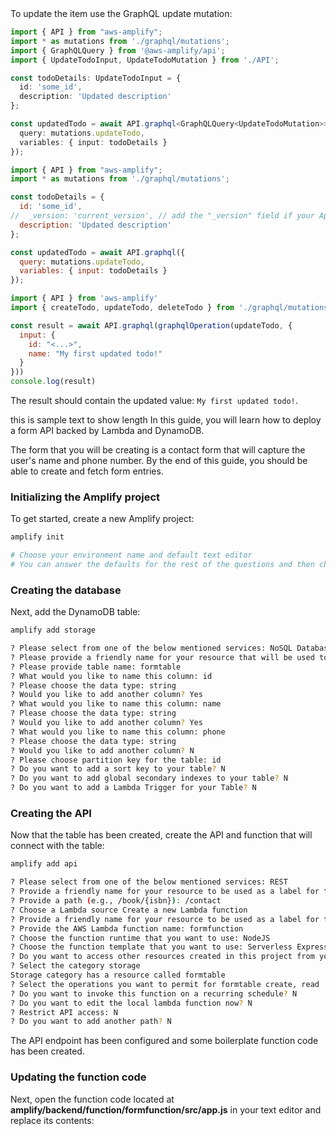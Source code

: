<Accordion title='GraphQL update mutation' headingLevel='2' eyebrow='Learn more'>
To update the item use the GraphQL update mutation:

<BlockSwitcher>
<Block name="TypeScript">

```ts
import { API } from "aws-amplify";
import * as mutations from './graphql/mutations';
import { GraphQLQuery } from '@aws-amplify/api';
import { UpdateTodoInput, UpdateTodoMutation } from './API';

const todoDetails: UpdateTodoInput = {
  id: 'some_id',
  description: 'Updated description'
};

const updatedTodo = await API.graphql<GraphQLQuery<UpdateTodoMutation>>({ 
  query: mutations.updateTodo, 
  variables: { input: todoDetails }
});
```

</Block>

<Block name="JavaScript">

```js
import { API } from "aws-amplify";
import * as mutations from './graphql/mutations';

const todoDetails = {
  id: 'some_id',
//  _version: 'current_version', // add the "_version" field if your AppSync API has conflict detection (required for DataStore) enabled
  description: 'Updated description'
};

const updatedTodo = await API.graphql({ 
  query: mutations.updateTodo, 
  variables: { input: todoDetails }
});
```

</Block>

<Block name="CLI">

```js
import { API } from 'aws-amplify'
import { createTodo, updateTodo, deleteTodo } from './graphql/mutations'

const result = await API.graphql(graphqlOperation(updateTodo, {
  input: {
    id: "<...>",
    name: "My first updated todo!"
  }
}))
console.log(result)
```

The result should contain the updated value: `My first updated todo!`.

</Block>
</BlockSwitcher>

<Callout> this is sample text to show length</Callout>
In this guide, you will learn how to deploy a form API backed by Lambda and DynamoDB.

The form that you will be creating is a contact form that will capture the user's name and phone number. By the end of this guide, you should be able to create and fetch form entries.

### Initializing the Amplify project

To get started, create a new Amplify project:

```sh
amplify init

# Choose your environment name and default text editor
# You can answer the defaults for the rest of the questions and then choose the AWS profile you'd like to use for this project.
```

### Creating the database

Next, add the DynamoDB table:

```sh
amplify add storage

? Please select from one of the below mentioned services: NoSQL Database
? Please provide a friendly name for your resource that will be used to label this category in the project: formtable
? Please provide table name: formtable
? What would you like to name this column: id
? Please choose the data type: string
? Would you like to add another column? Yes
? What would you like to name this column: name
? Please choose the data type: string
? Would you like to add another column? Yes
? What would you like to name this column: phone
? Please choose the data type: string
? Would you like to add another column? N
? Please choose partition key for the table: id
? Do you want to add a sort key to your table? N
? Do you want to add global secondary indexes to your table? N
? Do you want to add a Lambda Trigger for your Table? N
```

### Creating the API

Now that the table has been created, create the API and function that will connect with the table:

```sh
amplify add api

? Please select from one of the below mentioned services: REST
? Provide a friendly name for your resource to be used as a label for this category in the project: formapi
? Provide a path (e.g., /book/{isbn}): /contact
? Choose a Lambda source Create a new Lambda function
? Provide a friendly name for your resource to be used as a label for this category in the project: formfunction
? Provide the AWS Lambda function name: formfunction
? Choose the function runtime that you want to use: NodeJS
? Choose the function template that you want to use: Serverless ExpressJS function (Integration with API Gateway)
? Do you want to access other resources created in this project from your Lambda function? Yes
? Select the category storage
Storage category has a resource called formtable
? Select the operations you want to permit for formtable create, read
? Do you want to invoke this function on a recurring schedule? N
? Do you want to edit the local lambda function now? N
? Restrict API access: N
? Do you want to add another path? N
```

The API endpoint has been configured and some boilerplate function code has been created.

### Updating the function code

Next, open the function code located at __amplify/backend/function/formfunction/src/app.js__ in your text editor and replace its contents:

</Accordion>
